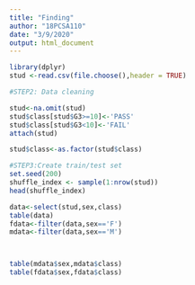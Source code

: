 ---
title: "Finding"
author: "18PCSA110"
date: "3/9/2020"
output: html_document
---

```{r}
library(dplyr)
stud <-read.csv(file.choose(),header = TRUE)

#STEP2: Data cleaning

stud<-na.omit(stud)
stud$class[stud$G3>=10]<-'PASS'
stud$class[stud$G3<10]<-'FAIL'
attach(stud)

stud$class<-as.factor(stud$class)

#STEP3:Create train/test set
set.seed(200)
shuffle_index <- sample(1:nrow(stud))
head(shuffle_index)

data<-select(stud,sex,class)
table(data)
fdata<-filter(data,sex=='F')
mdata<-filter(data,sex=='M')



table(mdata$sex,mdata$class)
table(fdata$sex,fdata$class)








```




